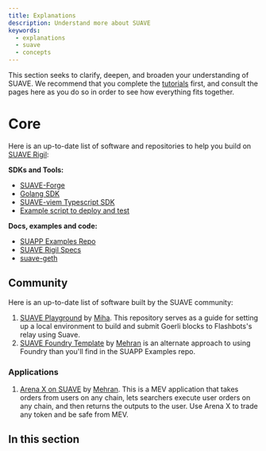 ```yaml
---
title: Explanations
description: Understand more about SUAVE
keywords:
  - explanations
  - suave
  - concepts
---
```



This section seeks to clarify, deepen, and broaden your understanding of SUAVE. We recommend that you complete the [tutorials](/tutorials) first, and consult the pages here as you do so in order to see how everything fits together.

# Core

Here is an up-to-date list of software and repositories to help you build on [SUAVE Rigil](/technical/specs/rigil):

**SDKs and Tools:**

- [SUAVE-Forge](/resources/forge)
- [Golang SDK](/resources/golang-sdk)
- [SUAVE-viem Typescript SDK](/resources/typescript-sdk)
- [Example script to deploy and test](/tutorials/send-transactions)

**Docs, examples and code:**

- [SUAPP Examples Repo](https://github.com/flashbots/suapp-examples)
- [SUAVE Rigil Specs](/technical/specs/rigil)
- [suave-geth](https://github.com/flashbots/suave-geth)

## Community 

Here is an up-to-date list of software built by the SUAVE community:

1. [SUAVE Playground](https://github.com/halo3mic/suave-playground) by [Miha](https://twitter.com/MihaLotric). This repository serves as a guide for setting up a local environment to build and submit Goerli blocks to Flashbots's relay using Suave.
2. [SUAVE Foundry Template](https://github.com/mehranhydary/suave-template) by [Mehran](https://twitter.com/mehranhydary) is an alternate approach to using Foundry than you'll find in the SUAPP Examples repo.

### Applications

1. [Arena X on SUAVE](https://github.com/mehranhydary/arena-suave) by [Mehran](https://twitter.com/mehranhydary/status/1727849740333703310). This is a MEV application that takes orders from users on any chain, lets searchers execute user orders on any chain, and then returns the outputs to the user. Use Arena X to trade any token and be safe from MEV.

## In this section

<DocCardList />
